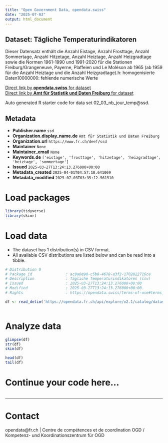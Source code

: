 ```yaml
---
title: "Open Government Data, opendata.swiss"
date: "2025-07-03"
output: html_document
---
```


## Dataset: Tägliche Temperaturindikatoren

Dieser Datensatz enthält die Anzahl Eistage, Anzahl Frosttage, Anzahl Sommertage, Anzahl Hitzetage, Anzahl Heiztage, Anzahl Heizgradtage sowie die Normen 1961-1990 und 1991-2020 für die Stationen Freiburg/Grangeneuve, Payerne, Plaffeien und Le Moléson ab 1965 (ab 1959 für die Anzahl Heiztage und die Anzahl Heizgradtage).h: homogenisierte Daten10000000: fehlende numerische Werte

[Direct link by **opendata.swiss** for dataset](https://opendata.swiss/de/dataset/temperaturindikatoren)<br>
[Direct link by **Amt für Statistik und Daten Freiburg** for dataset](https://opendata.fr.ch/explore/dataset/02_03_nb_jour_temp/)

Auto generated R starter code for data set 02_03_nb_jour_temp@ssd.

## Metadata

- **Publisher.name** `ssd`
- **Organization.display_name.de** `Amt für Statistik und Daten Freiburg`
- **Organization.url** `https://www.fr.ch/deef/ssd`
- **Maintainer** `None`
- **Maintainer_email** `None`
- **Keywords.de** `['eistage', 'frosttage', 'hitzetage', 'heizgradtage', 'heiztage', 'sommertage']`
- **Issued** `2025-03-27T13:24:13.276000+00:00`
- **Metadata_created** `2025-04-01T04:57:18.641069`
- **Metadata_modified** `2025-07-03T03:35:12.561510`


# Load packages

```r

library(tidyverse)
library(skimr)

```

# Load data

-   The dataset has 1 distribution(s) in CSV format.
-   All available CSV distributions are listed below and can be read into a tibble.

```r

# Distribution 0
# Package_id               : ac9a0e98-c5b8-4678-a3f2-1702822716ce
# Description              : Tägliche Temperaturindikatoren (csv)
# Issued                   : 2025-03-27T13:24:13.276000+00:00
# Modified                 : 2025-03-27T13:24:13.276000+00:00
# Rights                   : https://opendata.swiss/terms-of-use#terms_by

df <- read_delim('https://opendata.fr.ch/api/explore/v2.1/catalog/datasets/02_03_nb_jour_temp/exports/csv?use_labels=true')



```

# Analyze data

```r

glimpse(df)
str(df)
skim(df)

head(df)
tail(df)

```

# Continue your code here...

```r

```

------------------------------------------------------------------------

# Contact

opendata@fr.ch | Centre de compétences et de coordination OGD / Kompetenz- und Koordinationszentrum für OGD
